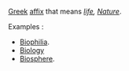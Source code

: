 [[Greek]] [[affix]] that means ''[[life]], [[Nature]]''.

Examples : 

*[[w:Biophilia|Biophilia]].
*[[w:Biology|Biology]]
*[[w:Biosphere|Biosphere]].